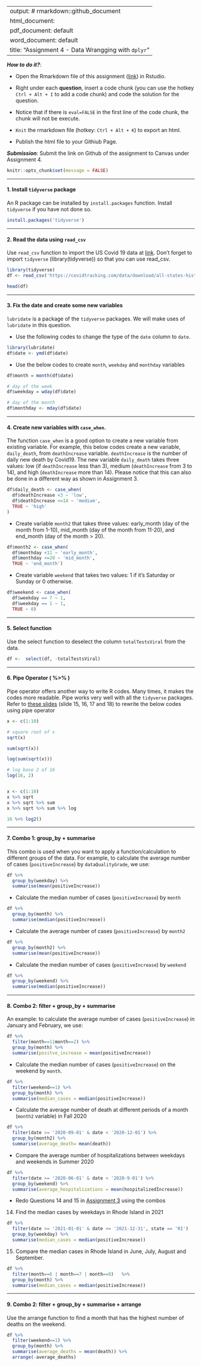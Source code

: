 
---
output: # rmarkdown::github_document
  html_document:
  pdf_document: default
  word_document: default
title: "Assignment 4 - Data Wrangging with `dplyr`"
---

***How to do it?***: 

- Open the Rmarkdown file of this assignment ([link](fa2021_assignment4.Rmd)) in Rstudio. 

- Right under each **question**, insert  a code chunk (you can use the hotkey `Ctrl + Alt + I` to add a code chunk) and code the solution for the question. 

- Notice that if there is `eval=FALSE` in the first line of the code chunk, the chunk will not be execute.

- `Knit` the rmarkdown file (hotkey: `Ctrl + Alt + K`) to export an html.  

-  Publish the html file to your Githiub Page. 

***Submission***: Submit the link on Github of the assignment to Canvas under Assignment 4. 

```r
knitr::opts_chunk$set(message = FALSE)
```

-------

#### 1. Install `tidyverse` package

An R package can be installed by `install.packages` function. Install `tidyverse` if you have not done so. 

```r
install.packages('tidyverse')
```

-------

#### 2. Read the data using `read_csv`

Use `read_csv` function to import the US Covid 19 data at [link](https://covidtracking.com/data/download/all-states-history.csv).  Don't forget to import `tidyverse` (library(tidyverse)) so that you can use read_csv. 

```r
library(tidyverse)
df <- read_csv('https://covidtracking.com/data/download/all-states-history.csv')

head(df)
```

-------

#### 3.  Fix the date and create some new variables

`lubridate` is a package of the `tidyverse` packages.  We will make uses of `lubridate` in this question.

- Use the following codes to change the type of the `date` column to `date`. 

```r
library(lubridate)
df$date <- ymd(df$date)
```

- Use the below codes to create `month`, `weekday` and `monthday` variables

```r

df$month = month(df$date)

# day of the week
df$weekday = wday(df$date)

# day of the month
df$monthday <- mday(df$date)
```

-------

#### 4. Create new variables with `case_when`. 

The function `case_when` is a good option to create a new variable from existing variable.  For example, this below codes create a new variable, `daily_death`, from `deathIncrease` variable.  `deathIncrease` is the number of daily new death by Covid19.  The new variable `daily_death` takes three values:  low (if `deathIncrease` less than 3), medium (`deathIncrease` from 3 to 14), and high (`deathIncrease` more than 14).  Please notice that this can also be done in a different way as shown in Assignment 3. 

```r
df$daily_death <- case_when(
  df$deathIncrease <3 ~ 'low',
  df$deathIncrease <=14 ~ 'medium',
  TRUE ~ 'high'
)
```

- Create variable `month2` that takes three values: early_month (day of the month from 1-10), mid_month (day of the month from 11-20), and end_month (day of the month > 20).
```r
df$month2 <- case_when(
  df$monthday <11 ~ 'early_month',
  df$monthday <=20 ~ 'mid_month',
  TRUE ~ 'end_month')

```



- Create variable `weekend` that takes two values:  1 if it's Saturday or Sunday or 0 otherwise. 

```r
df$weekend <- case_when(
  df$weekday == 7 ~ 1,
  df$weekday == 1 ~ 1,
  TRUE ~ 0)
```


-------

#### 5. Select function

Use the select function to deselect the column `totalTestsViral` from the data.
```r
df <-  select(df, -totalTestsViral)
```

-------

#### 6. Pipe Operator ( %>% )

Pipe operator offers another way to write R codes. Many times, it makes the codes more readable.  Pipe works very well with all the `tidyverse` packages. Refer to [these slides](file:///C:/Users/sonou/Dropbox/git/math421/slides/dplyr.html#15) (slide 15, 16, 17 and 18) to rewrite the below codes using pipe operator

```r
x <- c(1:10)

# square root of x
sqrt(x)

sum(sqrt(x))

log(sum(sqrt(x)))

# log base 2 of 16
log(16, 2)


x <- c(1:10)
x %>% sqrt
x %>% sqrt %>% sum
x %>% sqrt %>% sum %>% log

16 %>% log2()
```

-------

#### 7. Combo 1: group_by + summarise

This combo is used when you want to apply a function/calculation to different groups of the data. For example, to calculate the average number of cases (`positiveIncrease`) by `dataQualityGrade`, we use:

```r
df %>% 
  group_by(weekday) %>% 
  summarise(mean(positiveIncrease))
```

- Calculate the median number of cases (`positiveIncrease`) by `month`
```r
df %>% 
  group_by(month) %>% 
  summarise(median(positiveIncrease))
```



- Calculate the average number of cases (`positiveIncrease`) by `month2`
```r
df %>% 
  group_by(month2) %>% 
  summarise(mean(positiveIncrease))
```


- Calculate the median number of cases (`positiveIncrease`) by `weekend`
```r
df %>% 
  group_by(weekend) %>% 
  summarise(median(positiveIncrease))
```

-------

#### 8. Combo 2: filter + group_by + summarise

An example: to calculate the average number of cases (`positiveIncrease`) in January and February, we use:

```r
df %>% 
  filter(month==1|month==2) %>% 
  group_by(month) %>% 
  summarise(positve_increase = mean(positiveIncrease))
```

- Calculate the median number of cases (`positiveIncrease`) on the weekend by `month`. 
```r
df %>% 
  filter(weekend==1) %>% 
  group_by(month) %>% 
  summarise(median_cases = median(positiveIncrease))
```



- Calculate the average number of death at different periods of a month (`month2` variable) in Fall 2020

```r
df %>% 
  filter(date >= '2020-09-01' & date < '2020-12-01') %>% 
  group_by(month2) %>% 
  summarise(average_death= mean(death))
```

- Compare the average number of hospitalizations between weekdays and weekends in Summer 2020
```r
df %>% 
  filter(date >= '2020-06-01' & date < '2020-9-01') %>% 
  group_by(weekend) %>% 
  summarise(average_hospitalizations = mean(hospitalizedIncrease))
```

- Redo Questions 14 and 15 in [Assignment 3](fa2021_assignment3.html) using the combos

14. Find the median cases by weekdays in Rhode Island in 2021


```r
df %>% 
  filter(date >= '2021-01-01' & date <= '2021-12-31', state == 'RI')   %>% 
  group_by(weekday) %>% 
  summarise(median_cases = median(positiveIncrease))
```
15. Compare the median cases in Rhode Island in June, July, August and September.

```r
df %>% 
  filter(month==6 | month==7 | month==8)   %>% 
  group_by(month) %>% 
  summarise(median_cases = median(positiveIncrease))
```


-------

#### 9. Combo 2: filter + group_by + summarise + arrange

Use the arrange function to find a month that has the highest number of deaths on the weekend. 
```r
df %>% 
  filter(weekend==1) %>% 
  group_by(month) %>% 
  summarise(average_deaths = mean(death)) %>% 
  arrange(-average_deaths)
```

